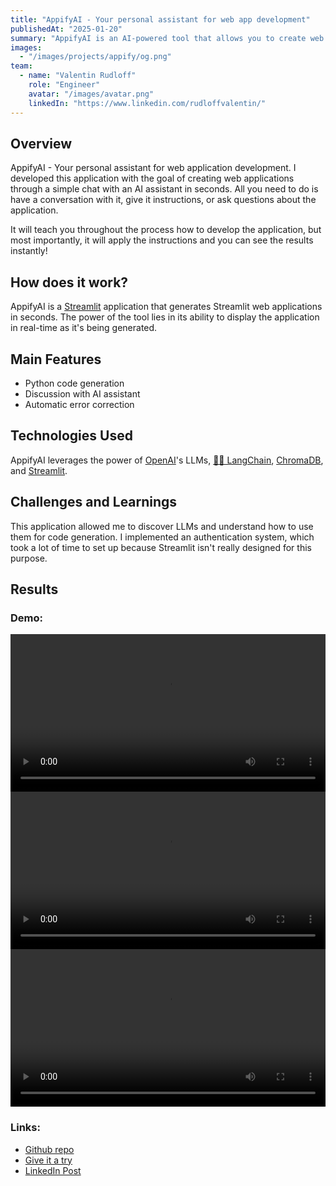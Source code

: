 ```yaml
---
title: "AppifyAI - Your personal assistant for web app development"
publishedAt: "2025-01-20"
summary: "AppifyAI is an AI-powered tool that allows you to create web applications in seconds."
images:
  - "/images/projects/appify/og.png"
team:
  - name: "Valentin Rudloff"
    role: "Engineer"
    avatar: "/images/avatar.png"
    linkedIn: "https://www.linkedin.com/rudloffvalentin/"
---
```


## Overview

AppifyAI - Your personal assistant for web application development.
I developed this application with the goal of creating web applications through a simple chat with an AI assistant in seconds.
All you need to do is have a conversation with it, give it instructions, or ask questions about the application.

It will teach you throughout the process how to develop the application, but most importantly, it will apply the instructions and you can see the results instantly!

## How does it work?

AppifyAI is a [Streamlit](https://streamlit.io/) application that generates Streamlit web applications in seconds.
The power of the tool lies in its ability to display the application in real-time as it's being generated.

## Main Features

- Python code generation
- Discussion with AI assistant
- Automatic error correction

## Technologies Used

AppifyAI leverages the power of [OpenAI](https://openai.com/)'s LLMs, [🦜🔗 LangChain](https://langchain.com/), [ChromaDB](https://chroma.db/), and [Streamlit](https://streamlit.io/).

## Challenges and Learnings

This application allowed me to discover LLMs and understand how to use them for code generation.
I implemented an authentication system, which took a lot of time to set up because Streamlit isn't really designed for this purpose.

## Results

### Demo:
<video width="100%" controls>
  <source src="/images/projects/appify/camera_input_demo.mov" type="video/quicktime" />
  [Camera Input Demo](/appify/camera_input_demo.mov)
</video>
<video width="100%" controls>
  <source src="/images/projects/appify/complex_example.mov" type="video/quicktime" />
  [Complex Example](/appify/complex_example.mov)
</video>
<video width="100%" controls>
  <source src="/images/projects/appify/detect_crop_faces.mov" type="video/quicktime" />
  [Detect Crop Faces](/appify/detect_crop_faces.mov)
</video>

### Links:
- [Github repo](https://github.com/Gamma-Software/AppifyAi)
- [Give it a try](https://appifyai.streamlit.app/)
- [LinkedIn Post](https://www.linkedin.com/feed/update/urn:li:activity:7089114479740768256/)
